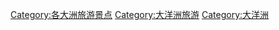 [[Category:各大洲旅游景点|Category:各大洲旅游景点]]
[[Category:大洋洲旅游|Category:大洋洲旅游]]
[[Category:大洋洲|Category:大洋洲]]